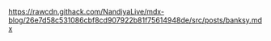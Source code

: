 https://rawcdn.githack.com/NandiyaLive/mdx-blog/26e7d58c531086cbf8cd907922b81f75614948de/src/posts/banksy.mdx